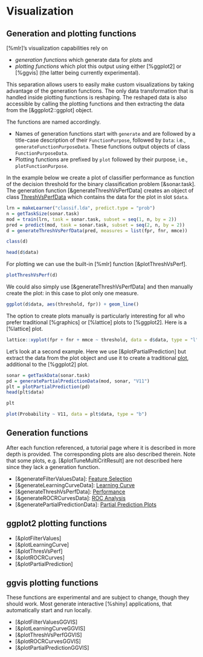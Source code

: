 # Visualization

## Generation and plotting functions

[%mlr]'s visualization capabilities rely on

* *generation functions* which generate data for plots and
* *plotting functions* which plot this output using either [%ggplot2] or [%ggvis] (the latter
  being currently experimental).

This separation allows users to easily make custom visualizations by
taking advantage of the generation functions. The only data transformation that is handled inside
plotting functions is reshaping. The reshaped data is also accessible by calling the plotting
functions and then extracting the data from the [&ggplot2::ggplot] object.

The functions are named accordingly.

* Names of generation functions start with `generate` and are followed by a title-case description of
  their `FunctionPurpose`, followed by `Data`: i.e., `generateFunctionPurposeData`.
  These functions output objects of class `FunctionPurposeData`.
* Plotting functions are prefixed by `plot` followed by their purpose, i.e., `plotFunctionPurpose`.

In the example below we create a plot of classifier performance as function of the decision
threshold for the binary classification problem [&sonar.task].
The generation function [&generateThreshVsPerfData] creates an object of class
[ThreshVsPerfData](&generateThreshVsPerfData) which contains the data for the plot in slot
`$data`.

```r
lrn = makeLearner("classif.lda", predict.type = "prob")
n = getTaskSize(sonar.task)
mod = train(lrn, task = sonar.task, subset = seq(1, n, by = 2))
pred = predict(mod, task = sonar.task, subset = seq(2, n, by = 2))
d = generateThreshVsPerfData(pred, measures = list(fpr, fnr, mmce))

class(d)

head(d$data)
```

For plotting we can use the built-in [%mlr] function [&plotThreshVsPerf].

```r
plotThreshVsPerf(d)
```

We could also simply use [&generateThreshVsPerfData] and then manually create the plot: in this
case to plot only one measure.

```r
ggplot(d$data, aes(threshold, fpr)) + geom_line()
```

The option to create plots manually is particularly interesting for all who prefer traditional
[%graphics] or [%lattice] plots to [%ggplot2]. Here is a [%lattice] plot.

```r
lattice::xyplot(fpr + fnr + mmce ~ threshold, data = d$data, type = "l", ylab = "performance", outer = TRUE)
```

Let's look at a second example.
Here we use [&plotPartialPrediction] but extract the data from the plot object and use it
to create a traditional [plot](&graphics::plot), additional to the [%ggplot2] plot.

```r
sonar = getTaskData(sonar.task)
pd = generatePartialPredictionData(mod, sonar, "V11")
plt = plotPartialPrediction(pd)
head(plt$data)

plt
```

```r
plot(Probability ~ V11, data = plt$data, type = "b")
```


## Generation functions

After each function referenced, a tutorial page where it is described in more depth is provided.
The corresponding plots are also described therein. Note that some plots, e.g. [&plotTuneMultiCritResult]
are not described here since they lack a generation function.

 - [&generateFilterValuesData]: [Feature Selection](feature_selection.md)
 - [&generateLearningCurveData]: [Learning Curve](learning_curve.md)
 - [&generateThreshVsPerfData]: [Performance](performance.md)
 - [&generateROCRCurvesData]: [ROC Analysis](roc_analysis.md)
 - [&generatePartialPredictionData]: [Partial Prediction Plots](partial_prediction.md)

## ggplot2 plotting functions

 - [&plotFilterValues]
 - [&plotLearningCurve]
 - [&plotThresVsPerf]
 - [&plotROCRCurves]
 - [&plotPartialPrediction]

## ggvis plotting functions

These functions are experimental and are subject to change, though they should work. Most generate
interactive [%shiny] applications, that automatically start and run locally.

 - [&plotFilterValuesGGVIS]
 - [&plotLearningCurveGGVIS]
 - [&plotThreshVsPerfGGVIS]
 - [&plotROCRCurvesGGVIS]
 - [&plotPartialPredictionGGVIS]
